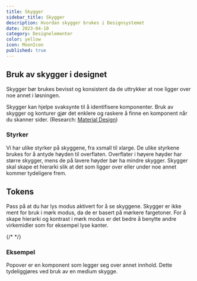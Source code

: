 ```yaml
---
title: Skygger
sidebar_title: Skygger
description: Hvordan skygger brukes i Designsystemet
date: 2023-04-10
category: Designelementer
color: yellow
icon: MoonIcon
published: true
---
```


## Bruk av skygger i designet

Skygger bør brukes bevisst og konsistent da de uttrykker at noe ligger over noe annet i løsningen.

Skygger kan hjelpe svaksynte til å identifisere komponenter. Bruk av skygger og konturer gjør det enklere og raskere å finne en komponent når du skanner sider. (Research: [Material Design](https://m2.material.io/design/environment/light-shadows.html#research))

### Styrker

Vi har ulike styrker på skyggene, fra xsmall til xlarge. De ulike styrkene brukes for å antyde høyden til overflaten. Overflater i høyere høyder har større skygger, mens de på lavere høyder bør ha mindre skygger. Skygger skal skape et hierarki slik at det som ligger over eller under noe annet kommer tydeligere frem.

## Tokens

Pass på at du har lys modus aktivert for å se skyggene. Skygger er ikke ment for bruk i mørk modus, da de er basert på mørkere fargetoner. For å skape hierarki og kontrast i mørk modus er det bedre å benytte andre virkemidler som for eksempel lyse kanter.

{/* <TokenList type='shadow' /> */}

### Eksempel

Popover er en komponent som legger seg over annet innhold. Dette tydeliggjøres ved bruk av en medium skygge.
